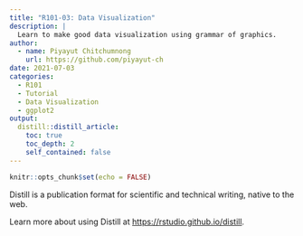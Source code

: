 ```yaml
---
title: "R101-03: Data Visualization"
description: |
  Learn to make good data visualization using grammar of graphics.
author:
  - name: Piyayut Chitchumnong
    url: https://github.com/piyayut-ch
date: 2021-07-03
categories:
  - R101
  - Tutorial
  - Data Visualization
  - ggplot2
output:
  distill::distill_article:
    toc: true
    toc_depth: 2
    self_contained: false
---
```



```r
knitr::opts_chunk$set(echo = FALSE)
```

Distill is a publication format for scientific and technical writing, native to the web.

Learn more about using Distill at <https://rstudio.github.io/distill>.


